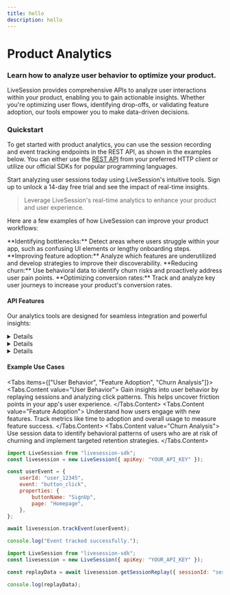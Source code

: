 ```yaml
---
title: hello
description: hello
---
```

# Product Analytics
### Learn how to analyze user behavior to optimize your product.

LiveSession provides comprehensive APIs to analyze user interactions within your product, enabling you to gain actionable insights. Whether you're optimizing user flows, identifying drop-offs, or validating feature adoption, our tools empower you to make data-driven decisions.

### Quickstart

To get started with product analytics, you can use the session recording and event tracking endpoints in the REST API, as shown in the examples below. You can either use the [REST API](https://livesession.com/docs/api) from your preferred HTTP client or utilize our official SDKs for popular programming languages.

<Callout>
    Start analyzing user sessions today using LiveSession's intuitive tools. Sign up to unlock a 14-day free trial and
    see the impact of real-time insights.
</Callout>

> Leverage LiveSession's real-time analytics to enhance your product and user experience.

Here are a few examples of how LiveSession can improve your product workflows:

<Steps>
    <Steps.Item>
        **Identifying bottlenecks:** Detect areas where users struggle within your app, such as confusing UI elements or
        lengthy onboarding steps.
    </Steps.Item>
    <Steps.Item>
        **Improving feature adoption:** Analyze which features are underutilized and develop strategies to improve their
        discoverability.
    </Steps.Item>
    <Steps.Item>
        **Reducing churn:** Use behavioral data to identify churn risks and proactively address user pain points.
    </Steps.Item>
    <Steps.Item>
        **Optimizing conversion rates:** Track and analyze key user journeys to increase your product's conversion
        rates.
    </Steps.Item>
</Steps>

#### API Features
Our analytics tools are designed for seamless integration and powerful insights:

<div>
    <Details label="Session Replay">
        LiveSession offers detailed session replays, allowing you to visualize user interactions in your product.
    </Details>
    <Details label="Custom Events">
        Track custom events tailored to your specific business needs for deeper analytics.
    </Details>
</div>

<div>
    <Details kind="secondary" title="Learn More" label="Advanced Features">
        Dive deeper into advanced analytics, including segmentation, funnel analysis, and heatmaps.
    </Details>
</div>

#### Example Use Cases
<Tabs items={["User Behavior", "Feature Adoption", "Churn Analysis"]}>
    <Tabs.Content value="User Behavior">
        Gain insights into user behavior by replaying sessions and analyzing click patterns. This helps uncover friction
        points in your app's user experience.
    </Tabs.Content>
    <Tabs.Content value="Feature Adoption">
        Understand how users engage with new features. Track metrics like time to adoption and overall usage to measure
        feature success.
    </Tabs.Content>
    <Tabs.Content value="Churn Analysis">
        Use session data to identify behavioral patterns of users who are at risk of churning and implement targeted
        retention strategies.
    </Tabs.Content>
</Tabs>

```js Track User Events
import LiveSession from "livesession-sdk";
const livesession = new LiveSession({ apiKey: "YOUR_API_KEY" });

const userEvent = {
    userId: "user_12345",
    event: "button_click",
    properties: {
        buttonName: "SignUp",
        page: "Homepage",
    },
};

await livesession.trackEvent(userEvent);

console.log("Event tracked successfully.");
```

```js Fetch Session Replay Data
import LiveSession from "livesession-sdk";
const livesession = new LiveSession({ apiKey: "YOUR_API_KEY" });

const replayData = await livesession.getSessionReplay({ sessionId: "session_98765" });

console.log(replayData);
```